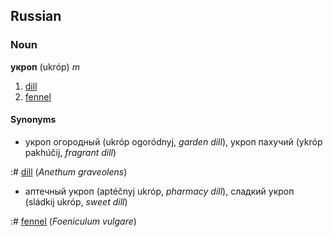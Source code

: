 ==Russian==
===Noun===
'''укроп''' (ukróp) ''m''

# [[dill]]
# [[fennel]]

====Synonyms====
* укроп огородный (ukróp ogoródnyj, ''garden dill''), укроп пахучий (ykróp pakhúčij, ''fragrant dill'')

:# [[dill]] (''Anethum graveolens'')


* аптечный укроп (aptéčnyj ukróp, ''pharmacy dill''), сладкий укроп (sládkij ukróp, ''sweet dill'')

:# [[fennel]] (''Foeniculum vulgare'')